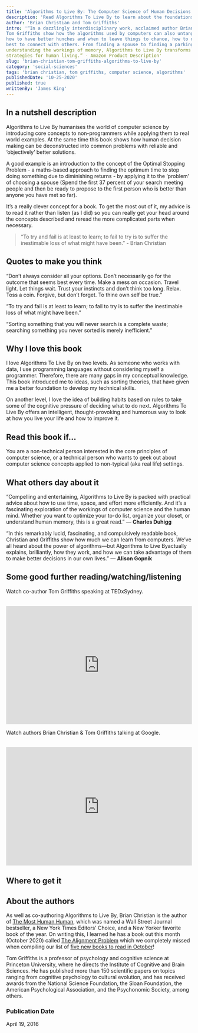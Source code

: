 ```yaml
---
title: 'Algorithms to Live By: The Computer Science of Human Decisions'
description: 'Read Algorithms To Live By to learn about the foundations of computer science applied to real world situations.'
author: 'Brian Christian and Tom Griffiths'
intro: '“In a dazzlingly interdisciplinary work, acclaimed author Brian Christian and cognitive scientist 
Tom Griffiths show how the algorithms used by computers can also untangle very human questions. They explain 
how to have better hunches and when to leave things to chance, how to deal with overwhelming choices and how 
best to connect with others. From finding a spouse to finding a parking spot, from organizing one's inbox to 
understanding the workings of memory, Algorithms to Live By transforms the wisdom of computer science into 
strategies for human living.” - Amazon Product Description'
slug: 'brian-christian-tom-griffiths-algorithms-to-live-by'
category: 'social-sciences'
tags: 'brian christian, tom griffiths, computer science, algorithms'
publishedDate: '10-25-2020'
published: true
writtenBy: 'James King'
---
```



## In a nutshell description

Algorithms to Live By humanises the world of computer science by introducing core concepts to 
non-programmers while applying them to real world examples. At the same time this book shows 
how human decision making can be deconstructed into common problems with reliable and ‘objectively’ 
better solutions. 

A good example is an introduction to the concept of the Optimal Stopping Problem - a maths-based 
approach to finding the optimum time to stop doing something due to diminishing returns - by applying 
it to the ‘problem’ of choosing a spouse (Spend the first 37 percent of your search meeting people 
and then be ready to propose to the first person who is better than anyone you have met so far).

It’s a really clever concept for a book. To get the most out of it, my advice is to read it rather 
than listen (as I did) so you can really get your head around the concepts described and reread the more 
complicated parts when necessary.  

> “To try and fail is at least to learn; to fail to try is to suffer the inestimable loss 
> of what might have been.” - Brian Christian

## Quotes to make you think

“Don’t always consider all your options. Don’t necessarily go for the outcome that seems best every time. 
Make a mess on occasion. Travel light. Let things wait. Trust your instincts and don’t think too long. Relax. 
Toss a coin. Forgive, but don’t forget. To thine own self be true.”

“To try and fail is at least to learn; to fail to try is to suffer the inestimable loss of what might have been.”

“Sorting something that you will never search is a complete waste; searching something you never sorted is 
merely inefficient.”

## Why I love this book

I love Algorithms To Live By on two levels. As someone who works with data, I use programming languages without 
considering myself a programmer. Therefore, there are many gaps in my conceptual knowledge. This book introduced 
me to ideas, such as sorting theories, that have given me a better foundation to develop my technical skills.

On another level, I love the idea of building habits based on rules to take some of the cognitive pressure of 
deciding what to do next. Algorithms To Live By offers an intelligent, thought-provoking and humorous way to 
look at how you live your life and how to improve it.


## Read this book if…

You are a non-technical person interested in the core principles of computer science, or a technical person who wants 
to geek out about computer science concepts applied to non-typical (aka real life) settings.

## What others day about it

“Compelling and entertaining, Algorithms to Live By is packed with practical advice about how to use time, space, and 
effort more efficiently. And it’s a fascinating exploration of the workings of computer science and the human mind. 
Whether you want to optimize your to-do list, organize your closet, or understand human memory, this is a great read.” — **Charles Duhigg**

“In this remarkably lucid, fascinating, and compulsively readable book, Christian and Griffiths show how much we can learn from 
computers. We’ve all heard about the power of algorithms―but Algorithms to Live Byactually explains, brilliantly, how they work, 
and how we can take advantage of them to make better decisions in our own lives.”   — **Alison Gopnik**

## Some good further reading/watching/listening

Watch co-author Tom Griffiths speaking at TEDxSydney.

<br />
<iframe
  width="100%"
  height="320px"
  src="https://www.youtube.com/embed/lOhL-XUQPFE"
  frameBorder="0"
  allow="accelerometer; autoplay; encrypted-media; gyroscope; picture-in-picture"
  allowFullScreen
></iframe>

Watch authors Brian Christian & Tom Griffiths talking at Google.

<br />
<iframe
  width="100%"
  height="320px"
  src="https://www.youtube.com/embed/OwKj-wgXteo"
  frameBorder="0"
  allow="accelerometer; autoplay; encrypted-media; gyroscope; picture-in-picture"
  allowFullScreen
></iframe>


## Where to get it



## About the authors

As well as co-authoring Algorithms to Live By, Brian Christian is the author of [The Most Human Human](https://www.amazon.com/Most-Human-Artificial-Intelligence-Teaches/dp/0307476707/ref=as_li_ss_tl?dchild=1&keywords=The+Most+Human+Human&qid=1603638659&s=books&sr=1-1&linkCode=ll1&tag=paperbacktrav-20&linkId=be3551beef476751a309a838f6bb423e&language=en_US), which was named a Wall 
Street Journal bestseller, a New York Times Editors’ Choice, and a New Yorker favorite book of the year. On writing this, I 
learned he has a book out this month (October 2020) called [The Alignment Problem](https://www.amazon.com/Alignment-Problem-Machine-Learning-Values/dp/0393635821/ref=as_li_ss_tl?_encoding=UTF8&qid=1603638694&sr=1-1&linkCode=ll1&tag=paperbacktrav-20&linkId=962817cce2b07af1610ca1ce0c93f051&language=en_US) which we completely missed when compiling 
our list of [five new books to read in October](https://paperbacktravels.com/articles/five-new-books-to-read-in-october-2020)!

Tom Griffiths is a professor of psychology and cognitive science at Princeton University, where he directs the Institute of 
Cognitive and Brain Sciences. He has published more than 150 scientific papers on topics ranging from cognitive psychology to 
cultural evolution, and has received awards from the National Science Foundation, the Sloan Foundation, the American Psychological 
Association, and the Psychonomic Society, among others.

### Publication Date

April 19, 2016
